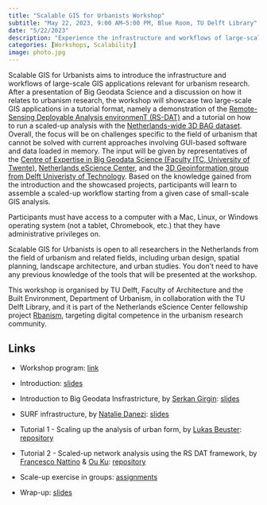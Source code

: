 ```yaml
---
title: "Scalable GIS for Urbanists Workshop"
subtitle: "May 22, 2023, 9:00 AM–5:00 PM, Blue Room, TU Delft Library"
date: "5/22/2023"
description: "Experience the infrastructure and workflows of large-scale GIS applications relevant for urbanism research."
categories: [Workshops, Scalability]
image: photo.jpg
---
```


Scalable GIS for Urbanists aims to introduce the infrastructure and workflows of large-scale GIS applications relevant for urbanism research. After a presentation of Big Geodata Science and a discussion on how it relates to urbanism research, the workshop will showcase two large-scale GIS applications in a tutorial format, namely a demonstration of the [Remote-Sensing Deployable Analysis environmenT (RS-DAT)](https://research-software-directory.org/projects/rs-dat) and a tutorial on how to run a scaled-up analysis with the [Netherlands-wide 3D BAG dataset](https://3dbag.nl/en/viewer). Overall, the focus will be on challenges specific to the field of urbanism that cannot be solved with current approaches involving GUI-based software and data loaded in memory. The input will be given by representatives of the [Centre of Expertise in Big Geodata Science (Faculty ITC, University of Twente)](https://urldefense.com/v3/__https://itc.nl/big-geodata__;!!PAKc-5URQlI!4gtYSXHLQTmXNqeCiziPw_FxD8H5xVpOcJMHNFwkYvqaTtwv3P13L8YhFRJ6uZfafZvykjKrHczciCFGSnyvkR3_$), [Netherlands eScience Center](https://www.esciencecenter.nl/), and the [3D Geoinformation group from Delft Univeristy of Technology](https://3d.bk.tudelft.nl/). Based on the knowledge gained from the introduction and the showcased projects, participants will learn to assemble a scaled-up workflow starting from a given case of small-scale GIS analysis.

Participants must have access to a computer with a Mac, Linux, or Windows operating system (not a tablet, Chromebook, etc.) that they have administrative privileges on.

Scalable GIS for Urbanists is open to all researchers in the Netherlands from the field of urbanism and related fields, including urban design, spatial planning, landscape architecture, and urban studies. You don't need to have any previous knowledge of the tools that will be presented at the workshop.

This workshop is organised by TU Delft, Faculty of Architecture and the Built Environment, Department of Urbanism, in collaboration with the TU Delft Library, and it is part of the Netherlands eScience Center fellowship project [Rbanism](https://www.esciencecenter.nl/claudiu-forgaci/), targeting digital competence in the urbanism research community.

## Links

- Workshop program: [link](https://rbanism.github.io/scalegis-workshop/)

- Introduction: [slides](https://github.com/Rbanism/scalegis-workshop/blob/main/docs/scalegis-slides.pdf)

- Introduction to Big Geodata Insfrastricture, by [Serkan Girgin](https://people.utwente.nl/s.girgin): [slides](https://doi.org/10.5281/zenodo.7957147)

- SURF infrastructure, by [Natalie Danezi](https://www.surf.nl/data-van-buitenaardse-proporties): [slides](https://github.com/Rbanism/scalegis-workshop/blob/main/docs/surf-slides.pdf)

- Tutorial 1 - Scaling up the analysis of urban form, by [Lukas Beuster](https://3d.bk.tudelft.nl/lbeuster/): [repository](https://github.com/lukasbeuster/3dgeo_scalable_gis)

- Tutorial 2 - Scaled-up network analysis using the RS DAT framework, by [Francesco Nattino](https://www.esciencecenter.nl/team/dr-francesco-nattino/) & [Ou Ku](https://www.esciencecenter.nl/team/ou-ku-msc/): [repository](https://github.com/RS-DAT/2023-05-22-scalable-GIS)

- Scale-up exercise in groups: [assignments](https://github.com/Rbanism/scalegis-workshop/blob/main/docs/assignments.pdf)

- Wrap-up: [slides](https://github.com/Rbanism/scalegis-workshop/blob/main/docs/scalegis-slides.pdf)

